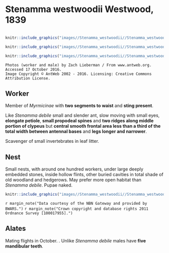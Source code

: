 # **Stenamma westwoodii** Westwood, 1839

```marginfigure
```

```r
knitr::include_graphics("images//Stenamma_westwoodii//Stenamma_westwoodii_head.jpg")
```

```r
knitr::include_graphics("images//Stenamma_westwoodii//Stenamma_westwoodii_male_head.jpg")
```

```r
knitr::include_graphics("images//Stenamma_westwoodii//Stenamma_westwoodii_side.jpg")
```

```block
Photos (worker and male) by Zach Lieberman / From www.antweb.org. Accessed 17 October 2016.
Image Copyright © AntWeb 2002 - 2016. Licensing: Creative Commons Attribution License.
```

## Worker
Member of *Myrmicinae* with **two segments to waist** and **sting present**.

Like *Stenamma debile* small and slender ant, slow moving with small eyes, **elongate petiole**, **small propodeal spines** and **two ridges along middle portion of clypeus** but **central smooth frontal area less than a third of the total width between antennal bases** and **legs longer and narrower**.

Scavenger of small invertebrates in leaf litter.

## Nest
Small nests, with around one hundred workers, under large deeply embedded stones, inside hollow flints, other buried cavities in total shade of old woodland and hedgerows. May prefer more open habitat than *Stenamma debile*. Pupae naked.

```r
knitr::include_graphics("images//Stenamma_westwoodii//Stenamma_westwoodii_map.png")
```
`r margin_note("Data courtesy of the NBN Gateway and provided by BWARS.")`
`r margin_note("Crown copyright and database rights 2011 Ordnance Survey [100017955].")`

## Alates
Mating flights in October. . Unlike *Stenamma debile* males have **five mandibular teeth**.

\pagebreak